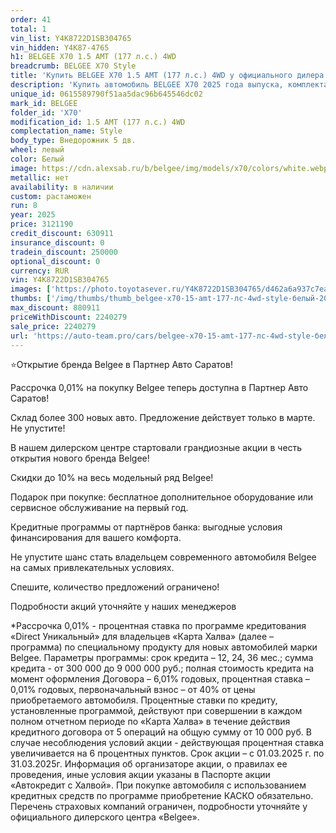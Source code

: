 ```yaml
---
order: 41
total: 1
vin_list: Y4K8722D1SB304765
vin_hidden: Y4K87-4765
h1: BELGEE X70 1.5 AMT (177 л.с.) 4WD
breadcrumb: BELGEE X70 Style
title: 'Купить BELGEE X70 1.5 AMT (177 л.с.) 4WD у официального дилера в Балаково'
description: 'Купить автомобиль BELGEE X70 2025 года выпуска, комплектация Style, цвет - Белый, двигатель - 1.5 AMT (177 л.с.) 4WD у официального дилера в г. Балаково. Стоимость данного автомобиля BELGEE X70 – 2240279'
unique_id: 0615589790f51aa5dac96b645546dc02
mark_id: BELGEE
folder_id: 'X70'
modification_id: 1.5 AMT (177 л.с.) 4WD
complectation_name: Style
body_type: Внедорожник 5 дв.
wheel: левый
color: Белый
image: https://cdn.alexsab.ru/b/belgee/img/models/x70/colors/white.webp
metallic: нет
availability: в наличии
custom: растаможен
run: 8
year: 2025
price: 3121190
credit_discount: 630911
insurance_discount: 0
tradein_discount: 250000
optional_discount: 0
currency: RUR
vin: Y4K8722D1SB304765
images: ['https://photo.toyotasever.ru/Y4K8722D1SB304765/d462a6a937c7ea3a4274b0367d0d7972.jpeg', 'https://photo.toyotasever.ru/Y4K8722D1SB304765/88727356130cd75b3457f73895b96f41.jpeg', 'https://photo.toyotasever.ru/Y4K8722D1SB304765/8e65d5b6122394817911dbeb8189799a.jpeg', 'https://photo.toyotasever.ru/Y4K8722D1SB304765/148592cc000c35565556ce5a56be9209.jpeg', 'https://photo.toyotasever.ru/Y4K8722D1SB304765/2f758ee16f3b9035aedd30aa02957420.jpeg', 'https://photo.toyotasever.ru/Y4K8722D1SB304765/cf6fe2b3feaabe50c14f7d2c94fda578.jpeg', 'https://photo.toyotasever.ru/Y4K8722D1SB304765/0ba6014f20477d93357a59421a35ef12.jpeg', 'https://photo.toyotasever.ru/Y4K8722D1SB304765/9c28499ba499982dc5c20d5f510b15b0.jpeg', 'https://photo.toyotasever.ru/Y4K8722D1SB304765/fce3f586cc97a1ee9433a9b9c11d6b46.jpeg', 'https://photo.toyotasever.ru/Y4K8722D1SB304765/8636082efba2d7a8ef6a71138c608f89.jpeg', 'https://photo.toyotasever.ru/Y4K8722D1SB304765/c79e248b7fb3bb9d890c994355c62375.jpeg', 'https://photo.toyotasever.ru/Y4K8722D1SB304765/00339b9aa92b078cec53885f7c3e3081.jpeg', 'https://photo.toyotasever.ru/Y4K8722D1SB304765/e4a1a39fbf93a45196b1f78643b25780.jpeg', 'https://photo.toyotasever.ru/Y4K8722D1SB304765/6ca8011e02603a671b4048f0464f593e.jpeg', 'https://photo.toyotasever.ru/Y4K8722D1SB304765/aaaf7e168f548fb482fe521953fd79f3.jpeg', 'https://photo.toyotasever.ru/Y4K8722D1SB304765/5abf3260315d61d298b063b9521d5c51.jpeg', 'https://photo.toyotasever.ru/Y4K8722D1SB304765/b2ca637c9c9bcdf70d12ae864cc8d3d4.jpeg']
thumbs: ['/img/thumbs/thumb_belgee-x70-15-amt-177-лс-4wd-style-белый-2025_d7972_0.webp', '/img/thumbs/thumb_belgee-x70-15-amt-177-лс-4wd-style-белый-2025_96f41_1.webp', '/img/thumbs/thumb_belgee-x70-15-amt-177-лс-4wd-style-белый-2025_9799a_2.webp', '/img/thumbs/thumb_belgee-x70-15-amt-177-лс-4wd-style-белый-2025_e9209_3.webp', '/img/thumbs/thumb_belgee-x70-15-amt-177-лс-4wd-style-белый-2025_57420_4.webp']
max_discount: 880911
priceWithDiscount: 2240279
sale_price: 2240279
url: 'https://auto-team.pro/cars/belgee-x70-15-amt-177-лс-4wd-style-белый-2025/'
---
```

<p>
 ⭐Открытие бренда Belgee в Партнер Авто Саратов!
</p>
<p>
</p>
<p>
 Рассрочка 0,01% на покупку Belgee теперь доступна в Партнер Авто Саратов!
</p>
<p>
 Склад более 300 новых авто. Предложение действует только в марте. He упустите!
</p>
<p>
</p>
<p>
 В нашем дилерском центре стартовали грандиозные акции в честь открытия нового бренда Belgee!
</p>
<p>
</p>
<p>
 Скидки дo 10% нa весь модельный ряд Belgee!
</p>
<p>
 Подарок при покупке: бесплатное дополнительное оборудование или сервисное обслуживание на первый год.
</p>
<p>
 Кредитные программы от партнёров банка: выгодные условия финансирования для вашего комфорта.
</p>
<p>
</p>
<p>
 Не упустите шанс стать владельцем современного автомобиля Belgee на самых привлекательных условиях.
</p>
<p>
 Спешите, количество предложений ограничено!
</p>
<p>
</p>
<p>
 Подробности акций уточняйте у наших менеджеров
</p>
<p>
</p>
<p>
 *Рассрочка 0,01% - процентная ставка по программе кредитования «Dirесt Уникальный» для владельцев «Карта Халва» (далее – программа) по специальному продукту для новых автомобилей марки Belgee. Параметры программы: срок кредита – 12, 24, 36 мес.; сумма кредита - от 300 000 до 9 000 000 руб.; полная стоимость кредита на момент оформления Договора – 6,01% годовых, процентная ставка – 0,01% годовых, первоначальный взнос – от 40% от цены приобретаемого автомобиля. Процентные ставки по кредиту, установленные программой, действуют при совершении в каждом полном отчетном периоде по «Карта Халва» в течение действия кредитного договора от 5 операций на общую сумму от 10 000 руб. В случае несоблюдения условий акции - действующая процентная ставка увеличивается на 6 процентных пунктов. Срок акции – с 01.03.2025 г. по 31.03.2025г. Информация об организаторе акции, о правилах ее проведения, иные условия акции указаны в Паспорте акции «Автокредит с Халвой». При покупке автомобиля с использованием кредитных средств по программе приобретение КАСКО обязательно. Перечень страховых компаний ограничен, подробности уточняйте у официального дилерского центра «Belgee».
</p>
